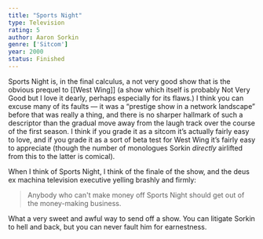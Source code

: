 ```yaml
---
title: "Sports Night"
type: Television
rating: 5
author: Aaron Sorkin
genre: ['Sitcom']
year: 2000
status: Finished
---
```


Sports Night is, in the final calculus, a not very good show that is the obvious prequel to [[West Wing]] (a show which itself is probably Not Very Good but I love it dearly, perhaps especially for its flaws.) I think you can excuse many of its faults — it was a “prestige show in a network landscape” before that was really a thing, and there is no sharper hallmark of such a descriptor than the gradual move away from the laugh track over the course of the first season. I think if you grade it as a sitcom it’s actually fairly easy to love, and if you grade it as a sort of beta test for West Wing it’s fairly easy to appreciate (though the number of monologues Sorkin *directly* airlifted from this to the latter is comical).

When I think of Sports Night, I think of the finale of the show, and the deus ex machina television executive yelling brashly and firmly:

> Anybody who can't make money off Sports Night should get out of the money-making business.

What a very sweet and awful way to send off a show. You can litigate Sorkin to hell and back, but you can never fault him for earnestness.

